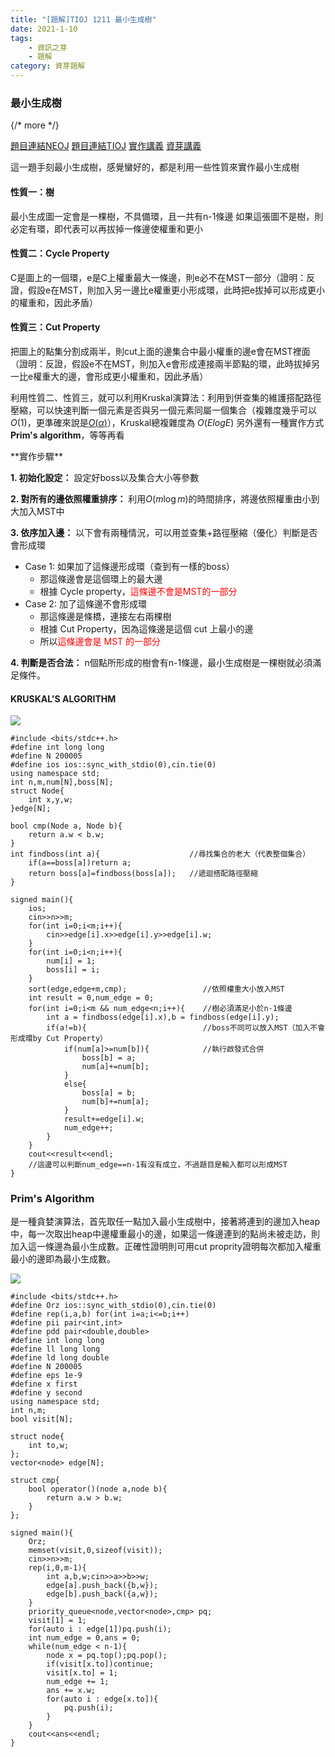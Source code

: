 ```yaml
---
title: "[題解]TIOJ 1211 最小生成樹"
date: 2021-1-10
tags: 
    - 資訊之芽
    - 題解
category: 資芽題解
---
```


### 最小生成樹

{/* more */}

[題目連結NEOJ](https://neoj.sprout.tw/problem/734/)
[題目連結TIOJ](https://tioj.ck.tp.edu.tw/problems/1211)
[實作講義](https://reurl.cc/ze8Qr6)
[資芽講義](https://www.csie.ntu.edu.tw/~sprout/algo2021/ppt_pdf/week11/Minimum_spanning_tree.pdf)

這一題手刻最小生成樹，感覺蠻好的，都是利用一些性質來實作最小生成樹

#### 性質一：樹

最小生成圖一定會是一棵樹，不具備環，且一共有n-1條邊
如果這張圖不是樹，則必定有環，即代表可以再拔掉一條邊使權重和更小

#### 性質二：Cycle Property

C是圖上的一個環，e是C上權重最大一條邊，則e必不在MST一部分（證明：反證，假設e在MST，則加入另一邊比e權重更小形成環，此時把e拔掉可以形成更小的權重和，因此矛盾）

#### 性質三：Cut Property

把圖上的點集分割成兩半，則cut上面的邊集合中最小權重的邊e會在MST裡面（證明：反證，假設e不在MST，則加入e會形成連接兩半節點的環，此時拔掉另一比e權重大的邊，會形成更小權重和，因此矛盾）

利用性質二、性質三，就可以利用Kruskal演算法：利用到併查集的維護搭配路徑壓縮，可以快速判斷一個元素是否與另一個元素同屬一個集合（複雜度幾乎可以$O(1)$，更準確來說是[$O(\alpha)$](https://zh.wikipedia.org/wiki/%E9%98%BF%E5%85%8B%E6%9B%BC%E5%87%BD%E6%95%B8)），Kruskal總複雜度為 $O(ElogE)$
另外還有一種實作方式**Prim's algorithm**，等等再看

<Note type="info">
**實作步驟**

**1. 初始化設定：** 設定好boss以及集合大小等參數

**2. 對所有的邊依照權重排序：** 利用$O(m\log m)$的時間排序，將邊依照權重由小到大加入MST中

**3. 依序加入邊：** 以下會有兩種情況，可以用並查集+路徑壓縮（優化）判斷是否會形成環

* Case 1: 如果加了這條邊形成環（查到有一樣的boss）
  * 那這條邊會是這個環上的最大邊
  * 根據 Cycle property，<font color="#f00">這條邊不會是MST的一部分</font>
* Case 2: 加了這條邊不會形成環
  * 那這條邊是條橋，連接左右兩棵樹
  * 根據 Cut Property，因為這條邊是這個 cut 上最小的邊
  * 所以<font color="#f00">這條邊會是 MST 的一部分</font>

**4. 判斷是否合法：** n個點所形成的樹會有n-1條邊，最小生成樹是一棵樹就必須滿足條件。
</Note>

#### KRUSKAL'S ALGORITHM

![](https://i.imgur.com/sDAXXKI.png)

```cpp=
#include <bits/stdc++.h>
#define int long long
#define N 200005
#define ios ios::sync_with_stdio(0),cin.tie(0)
using namespace std;
int n,m,num[N],boss[N];
struct Node{
    int x,y,w;
}edge[N];

bool cmp(Node a, Node b){
    return a.w < b.w;
}
int findboss(int a){                    //尋找集合的老大（代表整個集合）
    if(a==boss[a])return a;
    return boss[a]=findboss(boss[a]);   //遞迴搭配路徑壓縮
}

signed main(){
    ios;
    cin>>n>>m;
    for(int i=0;i<m;i++){
        cin>>edge[i].x>>edge[i].y>>edge[i].w;
    }
    for(int i=0;i<n;i++){
        num[i] = 1;
        boss[i] = i;
    }
    sort(edge,edge+m,cmp);                 //依照權重大小放入MST
    int result = 0,num_edge = 0;
    for(int i=0;i<m && num_edge<n;i++){    //樹必須滿足小於n-1條邊
        int a = findboss(edge[i].x),b = findboss(edge[i].y);
        if(a!=b){                          //boss不同可以放入MST（加入不會形成環by Cut Property）
            if(num[a]>=num[b]){            //執行啟發式合併
                boss[b] = a;
                num[a]+=num[b];
            }
            else{
                boss[a] = b;
                num[b]+=num[a];
            }
            result+=edge[i].w;
            num_edge++;
        }
    }
    cout<<result<<endl;
    //這邊可以判斷num_edge==n-1有沒有成立，不過題目是輸入都可以形成MST
}
```

### Prim's Algorithm

是一種貪婪演算法，首先取任一點加入最小生成樹中，接著將連到的邊加入heap中，每一次取出heap中邊權重最小的邊，如果這一條邊連到的點尚未被走訪，則加入這一條邊為最小生成數。正確性證明則可用cut proprity證明每次都加入權重最小的邊即為最小生成數。

![](https://i.imgur.com/ZFELWZq.png)

```cpp=
#include <bits/stdc++.h>
#define Orz ios::sync_with_stdio(0),cin.tie(0)
#define rep(i,a,b) for(int i=a;i<=b;i++)
#define pii pair<int,int>
#define pdd pair<double,double>
#define int long long
#define ll long long
#define ld long double
#define N 200005
#define eps 1e-9
#define x first
#define y second
using namespace std;
int n,m;
bool visit[N];

struct node{
    int to,w;
};
vector<node> edge[N];

struct cmp{
    bool operator()(node a,node b){
        return a.w > b.w;
    }
};

signed main(){
    Orz;
    memset(visit,0,sizeof(visit));
    cin>>n>>m;
    rep(i,0,m-1){
        int a,b,w;cin>>a>>b>>w;
        edge[a].push_back({b,w});
        edge[b].push_back({a,w});
    }
    priority_queue<node,vector<node>,cmp> pq;
    visit[1] = 1;
    for(auto i : edge[1])pq.push(i);
    int num_edge = 0,ans = 0;
    while(num_edge < n-1){
        node x = pq.top();pq.pop();
        if(visit[x.to])continue;
        visit[x.to] = 1;
        num_edge += 1;
        ans += x.w;
        for(auto i : edge[x.to]){
            pq.push(i);
        }
    }
    cout<<ans<<endl;
}
```

